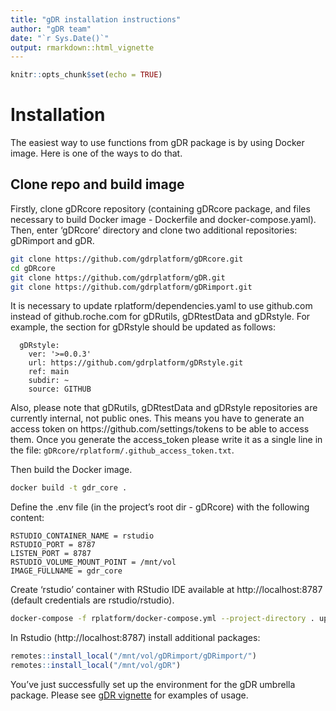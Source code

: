 ```yaml
---
title: "gDR installation instructions"
author: "gDR team"
date: "`r Sys.Date()`"
output: rmarkdown::html_vignette
---
```


```r
knitr::opts_chunk$set(echo = TRUE)
```

# Installation

The easiest way to use functions from gDR package is by using Docker image. Here is one of the ways to do that. 

## Clone repo and build image

Firstly, clone gDRcore repository (containing gDRcore package, and files necessary to build Docker image - Dockerfile and docker-compose.yaml). Then, enter 'gDRcore' directory and clone two additional repositories: gDRimport and gDR.

```sh
git clone https://github.com/gdrplatform/gDRcore.git
cd gDRcore
git clone https://github.com/gdrplatform/gDR.git
git clone https://github.com/gdrplatform/gDRimport.git
```

It is necessary to update rplatform/dependencies.yaml to use github.com instead of github.roche.com for gDRutils, gDRtestData and gDRstyle. 
For example, the section for gDRstyle should be updated as follows:
```{}
  gDRstyle:
    ver: '>=0.0.3'
    url: https://github.com/gdrplatform/gDRstyle.git
    ref: main
    subdir: ~
    source: GITHUB
```
Also, please note that gDRutils, gDRtestData and gDRstyle repositories are currently internal, not public ones. This means you have to generate an access token on https://github.com/settings/tokens to be able to access them.
Once you generate the access_token please write it as a single line in the file: `gDRcore/rplatform/.github_access_token.txt`. 

Then build the Docker image.
```sh
docker build -t gdr_core .
```

Define the .env file (in the project's root dir - gDRcore) with the following content:
```{eval=FALSE}
RSTUDIO_CONTAINER_NAME = rstudio
RSTUDIO_PORT = 8787
LISTEN_PORT = 8787
RSTUDIO_VOLUME_MOUNT_POINT = /mnt/vol
IMAGE_FULLNAME = gdr_core
```

Create 'rstudio' container with RStudio IDE available at http://localhost:8787 (default credentials are rstudio/rstudio).
```sh
docker-compose -f rplatform/docker-compose.yml --project-directory . up -d --force-recreate
```

In Rstudio (http://localhost:8787) install additional packages:
```r
remotes::install_local("/mnt/vol/gDRimport/gDRimport/")
remotes::install_local("/mnt/vol/gDR")
```

You've just successfully set up the environment for the gDR umbrella package. Please see [gDR vignette](gDR.html) for examples of usage.
